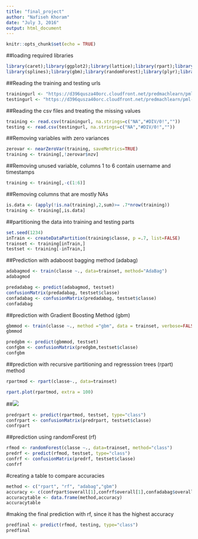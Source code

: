 ```yaml
---
title: "final_project"
author: "Nafiseh Khoram"
date: "July 3, 2016"
output: html_document
---
```


```r
knitr::opts_chunk$set(echo = TRUE)
```
##loading required libraries
```r
library(caret);library(ggplot2);library(lattice);library(rpart);library(rpart.plot);library(survival);library(parallel)
library(splines);library(gbm);library(randomForest);library(plyr);library(adabag);library(mlbench)
```

##Reading the training and testing urls
```r
trainingurl <- "https://d396qusza40orc.cloudfront.net/predmachlearn/pml-training.csv"
testingurl <- "https://d396qusza40orc.cloudfront.net/predmachlearn/pml-testing.csv"
```

##Reading the csv files and treating the missing values
```r
training <- read.csv(trainingurl, na.strings=c("NA","#DIV/0!",""))
testing <- read.csv(testingurl, na.strings=c("NA","#DIV/0!",""))
```

##Removing variables with zero variances
```r
zerovar <- nearZeroVar(training, saveMetrics=TRUE)
training <- training[,!zerovar$nzv]
```

##Removing unused variable, columns 1 to 6 contain username and timestamps
```r
training <- training[,-c(1:6)]
```

##Removing columns that are mostly NAs
```r
is.data <- (apply(!is.na(training),2,sum)>= .7*nrow(training))
training <- training[,is.data]
```

##partitioning the data into training and testing parts
```r
set.seed(1234)
inTrain <- createDataPartition(training$classe, p =.7, list=FALSE)
trainset <- training[inTrain,]
testset <- training[-inTrain,]
```

##Prediction with adaboost bagging method (adabag)
```r
adabagmod <- train(classe ~., data=trainset, method="AdaBag")
adabagmod
```
```r
predadabag <- predict(adabagmod, testset)
confusionMatrix(predadabag, testset$classe)
confadabag <- confusionMatrix(predadabag, testset$classe)
confadabag
```

##prediction with Gradient Boosting Method (gbm)
```r
gbmmod <- train(classe ~., method ="gbm", data = trainset, verbose=FALSE)
gbmmod
```

```r
predgbm <- predict(gbmmod, testset)
confgbm <- confusionMatrix(predgbm,testset$classe)
confgbm
```


##prediction with recursive partitioning and regresssion trees (rpart) method

```r
rpartmod <- rpart(classe~., data=trainset)
```


```r
rpart.plot(rpartmod, extra = 100)
```
##![](C:\Users\User\Desktop\Coursera\Machine_Learning\Rplot.png)

```r
predrpart <- predict(rpartmod, testset, type="class")
confrpart <- confusionMatrix(predrpart, testset$classe)
confrpart
```

##prediction using randomForest (rf)
```r
rfmod <- randomForest(classe ~., data=trainset, method="class")
predrf <- predict(rfmod, testset, type="class")
confrf <- confusionMatrix(predrf, testset$classe)
confrf
```

#creating a table to compare accuracies
``` r
method <- c("rpart", "rf", "adabag","gbm")
accuracy <- c(confrpart$overall[1],confrf$overall[1],confadabag$overall[1],confgbm$overall[1])
accuracytable <- data.frame(method,accuracy)
accuracytable
```

#making the final prediction with rf, since it has the highest accuracy
```r
predfinal <- predict(rfmod, testing, type="class")
predfinal
```

